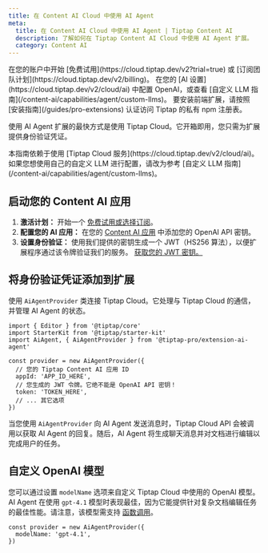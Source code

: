 ```yaml
---
title: 在 Content AI Cloud 中使用 AI Agent
meta:
  title: 在 Content AI Cloud 中使用 AI Agent | Tiptap Content AI
  description: 了解如何在 Tiptap Content AI Cloud 中使用 AI Agent 扩展。
  category: Content AI
---
```



<Requirements>
    <RequirementItem label="1. 激活试用或订阅">
        在您的账户中开始 [免费试用](https://cloud.tiptap.dev/v2?trial=true) 或 [订阅团队计划](https://cloud.tiptap.dev/v2/billing)。
    </RequirementItem>
  <RequirementItem label="2. 集成 AI 提供商">
    在您的 [AI 设置](https://cloud.tiptap.dev/v2/cloud/ai) 中配置 OpenAI，或查看
    [自定义 LLM 指南](/content-ai/capabilities/agent/custom-llms)。
  </RequirementItem>
  <RequirementItem label="3. 从私有注册表安装">
    要安装前端扩展，请按照 [安装指南](/guides/pro-extensions) 认证访问 Tiptap 的私有 npm 注册表。
  </RequirementItem>
</Requirements>

使用 AI Agent 扩展的最快方式是使用 Tiptap Cloud。它开箱即用，您只需为扩展提供身份验证凭证。

<Callout title="注意" variant="info">
  本指南依赖于使用 [Tiptap Cloud 服务](https://cloud.tiptap.dev/v2/cloud/ai)。如果您想使用自己的自定义 LLM 进行配置，请改为参考 [自定义 LLM 指南](/content-ai/capabilities/agent/custom-llms)。
</Callout>

## 启动您的 Content AI 应用

1. **激活计划：** 开始一个 [免费试用或选择订阅](https://cloud.tiptap.dev/v2/billing)。
2. **配置您的 AI 应用：** 在您的 [Content AI 应用](https://cloud.tiptap.dev/v2/cloud/ai) 中添加您的 OpenAI API 密钥。
3. **设置身份验证：** 使用我们提供的密钥生成一个 JWT（HS256 算法），以便扩展程序通过该令牌验证我们的服务。 [获取您的 JWT 密钥。](https://cloud.tiptap.dev/v2/cloud/ai)

## 将身份验证凭证添加到扩展

使用 `AiAgentProvider` 类连接 Tiptap Cloud。它处理与 Tiptap Cloud 的通信，并管理 AI Agent 的状态。

```tsx
import { Editor } from '@tiptap/core'
import StarterKit from '@tiptap/starter-kit'
import AiAgent, { AiAgentProvider } from '@tiptap-pro/extension-ai-agent'

const provider = new AiAgentProvider({
  // 您的 Tiptap Content AI 应用 ID
  appId: 'APP_ID_HERE',
  // 您生成的 JWT 令牌。它绝不能是 OpenAI API 密钥！
  token: 'TOKEN_HERE',
  // ... 其它选项
})
```

当您使用 `AiAgentProvider` 向 AI Agent 发送消息时，Tiptap Cloud API 会被调用以获取 AI Agent 的回复。随后，AI Agent 将生成聊天消息并对文档进行编辑以完成用户的任务。

## 自定义 OpenAI 模型

您可以通过设置 `modelName` 选项来自定义 Tiptap Cloud 中使用的 OpenAI 模型。AI Agent 在使用 `gpt-4.1` 模型时表现最佳，因为它能提供针对复杂文档编辑任务的最佳性能。请注意，该模型需支持 [函数调用](https://platform.openai.com/docs/guides/function-calling)。

```tsx
const provider = new AiAgentProvider({
  modelName: 'gpt-4.1',
})
```